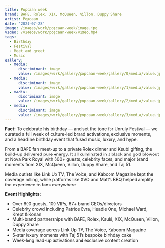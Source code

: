 ```yaml
---
title: Popcaan week
brand: BAPE, Rolex, XIX, McQueen, Villon, Duppy Share
artist: Popcaan
date: '2024-07-28'
image: /images/work/popcaan-week/image.jpg
video: /videos/work/popcaan-week/video.mp4
tags:
  - Birthday
  - Festival
  - Meet and greet
  - Music
gallery:
  - media:
      discriminant: image
      value: /images/work/gallery/popcaan-week/gallery/0/media/value.jpg
  - media:
      discriminant: image
      value: /images/work/gallery/popcaan-week/gallery/1/media/value.jpeg
  - media:
      discriminant: image
      value: /images/work/gallery/popcaan-week/gallery/2/media/value.jpg
  - media:
      discriminant: image
      value: /images/work/gallery/popcaan-week/gallery/3/media/value.jpg
---
```

**Fact:** To celebrate his birthday — and set the tone for Unruly Festival — we curated a full week of culture-led brand activations, exclusive moments, and a headline birthday event that fused music, luxury, and hype.

From a BAPE fan meet-up to a private Rolex dinner and Ksubi gifting, the build-up delivered pure energy. It all culminated in a black and gold blowout at Nova Park Royal with 600+ guests, celebrity faces, and major brand moments from XIX, McQueen, Villon, Duppy Share, and Taj 51.

Media outlets like Link Up TV, The Voice, and Kaboom Magazine kept the coverage rolling, while platforms like GVO and Matt’s BBQ helped amplify the experience to fans everywhere.

**Event Highlights:**

* Over 600 guests, 100 VIPs, 67+ brand CEOs/directors
* Celebrity crowd including Patrice Evra, Headie One, Michael Ward, Krept & Konan
* Multi-brand partnerships with BAPE, Rolex, Ksubi, XIX, McQueen, Villon, Duppy Share
* Media coverage across Link Up TV, The Voice, Kaboom Magazine
* 5-star luxury moments with Taj 51’s bespoke birthday cake
* Week-long lead-up activations and exclusive content creation
